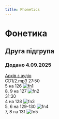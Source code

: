 ```yaml
---
title: Phonetics
---
```


# Фонетика

## Друга підгрупа

### Додано 4.09.2025

[Архів з аудіо](https://drive.google.com/drive/mobile/folders/1wS6gswOli-StjoNAvlZ7RwPoZV7mU7x8) \
CD1/2.mp3 27:50 \
5 на 126
![fn1](/img/fn2_1.jpg) \
8, 9 на 127
![fn2](/img/fn2_2.jpg) \
31:30 \
4 на 128
![fn3](/img/fn2_3.jpg) \
5, 6 на 129-130
![fn4](/img/fn2_4.jpg) \
7, 8 на 131
![fn5](/img/fn2_5.jpg)
